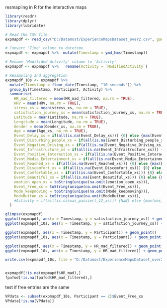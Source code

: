 resmapling in R for the interactive maps
```{r}
library(readr)
library(dplyr)
library(lubridate)

# Read the CSV file
expmapdf <- read_csv("D:/Datamost/ExperienceMapsDataset_over2.csv", guess_max = 100000)

# Convert 'Time' column to datetime
expmapdf <- expmapdf %>%  mutate(Timestamp = ymd_hms(Timestamp))

# Rename 'Modifided Activity' column to 'Activity'
expmapdf <- expmapdf %>%   rename(Activity = `ModifiedActivity`)

# Resampling and aggregation
expmapdf_10s <- expmapdf %>%
  mutate(Timestamp = floor_date(Timestamp, "10 seconds")) %>%
  group_by(Timestamp, Participant, Activity) %>%
  summarise(
    HR_mad_filtered = mean(HR_mad_filtered, na.rm = TRUE),
    HRV = mean(HRV, na.rm = TRUE),
    stress_xs = mean(stress_xs, na.rm = TRUE),
    satisfaction_journey_xs = mean(satisfaction_journey_xs, na.rm = TRUE),
    Latitude = mean(Latitude, na.rm = TRUE),
    Longitude = mean(Longitude, na.rm = TRUE),
    Gender = mean(Gender_xs, na.rm = TRUE),
    Age = mean(Age_xs, na.rm = TRUE),
    Event_Delay_xs = if(all(is.na(Event_Delay_xs))) {0} else {max(Event_Delay_xs, na.rm = TRUE)},#I can take the max of was_passiert because it's a logical
    Event_Disturbing_people_xs = if(all(is.na(Event_Disturbing_people_xs))) {0} else {max(Event_Disturbing_people_xs, na.rm = TRUE)},
    Event_Negative_Driving_xs = if(all(is.na(Event_Negative_Driving_xs))) {0} else {max(Event_Negative_Driving_xs, na.rm = TRUE)},
    Event_Infrastructure_xs = if(all(is.na(Event_Infrastructure_xs))) {0} else {max(Event_Infrastructure_xs, na.rm = TRUE)},
    Event_Positive_Interaction_xs = if(all(is.na(Event_Positive_Interaction_xs))) {0} else {max(Event_Positive_Interaction_xs, na.rm = TRUE)},
    Event_Media_Entertainment_xs = if(all(is.na(Event_Media_Entertainment_xs))) {0} else {max(Event_Media_Entertainment_xs, na.rm = TRUE)},
    Event_Reached_xs = if(all(is.na(Event_Reached_xs))) {0} else {max(Event_Reached_xs, na.rm = TRUE)},
    Event_Discomfort_xs = if(all(is.na(Event_Discomfort_xs))) {0} else {max(Event_Discomfort_xs, na.rm = TRUE)},
    Event_Comfortable_xs = if(all(is.na(Event_Comfortable_xs))) {0} else {max(Event_Comfortable_xs, na.rm = TRUE)},
    Event_Beautiful_xs = if(all(is.na(Event_Beautiful_xs))) {0} else {max(Event_Beautiful_xs, na.rm = TRUE)},
    emotion_open_xs = toString(unique(na.omit(emotion_open_xs))),
    Event_Free_xs = toString(unique(na.omit(Event_Free_xs))),
    Mode_keepmoving = toString(unique(na.omit(Mode_keepmoving))),
    ModeButton_xs = toString(unique(na.omit(ModeButton_xs))),
    #Activity = if(all(is.na(was_passiert_12_xs))) {NaN} else {max(was_passiert_12_xs, na.rm = TRUE)} # This might need adjustment based on actual data structure
  ) 

glimpse(expmapdf)
ggplot(expmapdf, aes(x = Timestamp, y = satisfaction_journey_xs)) + geom_point()
ggplot(expmapdf_10s, aes(x = Timestamp, y = satisfaction_journey_xs)) + geom_point()

ggplot(expmapdf, aes(x = Timestamp, y = Participant)) + geom_point()
ggplot(expmapdf_10s, aes(x = Timestamp, y = Participant)) + geom_point()

ggplot(expmapdf, aes(x = Timestamp, y = HR_mad_filtered)) + geom_point()
ggplot(expmapdf_10s, aes(x = Timestamp, y = HR_mad_filtered)) + geom_point()

write.csv(expmapdf_10s, file = "D:/Datamost/ExperienceMapsDataset_over2_10sec.csv", row.names = FALSE)


expmapdf[!is.na(expmapdf$HR_mad),]
fpafod[!is.na(fpafod$HR_mad_filtered),]

```


test if free entries are the same
```{r}
VPdata <- subset(expmapdf_10s, Participant == 2)$Event_Free_xs
VPdata[!is.na(VPdata)]
```

